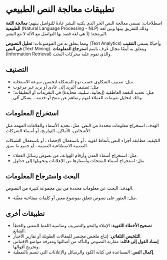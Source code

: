 # تطبيقات معالجة النص الطبيعي

اصطلاحات: تسمى معالجة النص الحر الذي يكتبه البشر عادةً للتواصل بينهم: **معالجة اللغة الطبيعية**  (Natural Language Processing - NLP) وذلك للتفريق بينها وبين لغة البرمجة؛ إذْ هي لغة قصد بها التواصل مع الآلة لا مع البشر.

ومما يتعلق به من الموضوعات: **تحليل النصوص** (Text Analytics) وأحيانًا يسمى **التنقيب في النص** (Text Mining). ويتعلق به أيضًا مجال عُرف باسم **استرجاع المعلومات** (Information Retrieval) والذي تقوم عليه محركات البحث.

## التصنيف

- مثل: تصنيف الشكاوى حسب نوع المشكلة لتحسين سرعة الاستجابة.
- مثل: تصنيف البريد إلى عادي أو بريد غير مرغوب
- مثل: تحديد النغمة العاطفية (إيجابية، سلبية، محايدة) في التغريدات أو التعليقات؛ وذلك لتحليل تقييمات العملاء لفهم رضاهم عن منتج أو خدمة .. بشكل آلي.


## استخراج المعلومات

الهدف: استخراج معلومات محددة من النص. مثل: تحديد الأسماء والعلامات المهمة مثل الأشخاص، الأماكن، التواريخ، أو أسماء الشركات.

الكيفية: مطابقة أجزاء النص بأنماط لغوية ، أو باستعمال الإحصاء ، أو باستعمال الشبكات العصبية الاصطناعية العميقة ، أو جميع ما سبق.

- مثل: استخراج أسماء المدن وأرقام الهواتف من نصوص رسائل العملاء.
- مثل: استخراج أسماء المنتجات وأسعارها من الإعلانات وتحويلها إلى جداول

## البحث واسترجاع المعلومات

الهدف: البحث عن معلومات محددة من بين مجموعة كبيرة من النصوص.

- مثل: العثور على نصوص تتعلق بموضوع معين أو كلمات مفتاحية معيَّنة.

## تطبيقات أخرى

- **تصحيح الأخطاء اللغوية**: الإملاء والنحو والتصريف ومناسبة اللفظ للمعنى والخطأ الشائع.
- **التلخيص التلقائي**: إنتاج ملخص مختصر للمقالات الطويلة أو تقارير الأخبار.
- **إسناد القول إلى قائله**: مقارنة النصوص والتأكد من أصالتها ومعرفة مواضع الاقتباس وتخريج أقوالها.
- **إكمال النص**: المساعدة في كتابة الكود والرسائل والإعلانات التي تتسم بالنمطية. 
